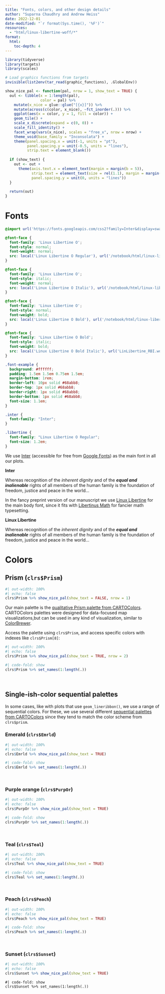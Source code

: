 ```yaml
---
title: "Fonts, colors, and other design details"
author: "Suparna Chaudhry and Andrew Heiss"
date: 2022-12-01
date-modified: "`r format(Sys.time(), '%F')`"
resources: 
  - "html/linux-libertine-woff/*"
format: 
  html: 
    toc-depth: 4
---
```


```r
library(tidyverse)
library(targets)
library(scales)

# Load graphics functions from targets
invisible(list2env(tar_read(graphic_functions), .GlobalEnv))

show_nice_pal <- function(pal, nrow = 1, show_text = TRUE) {
  out <- tibble(x = 1:length(pal),
                color = pal) %>% 
    mutate(x_nice = glue::glue("[{x}]")) %>% 
    mutate(across(c(color, x_nice), ~fct_inorder(.))) %>% 
    ggplot(aes(x = color, y = 1, fill = color)) +
    geom_tile() +
    scale_x_discrete(expand = c(0, 0)) +
    scale_fill_identity() +
    facet_wrap(vars(x_nice), scales = "free_x", nrow = nrow) +
    theme_void(base_family = "Inconsolata") +
    theme(panel.spacing.x = unit(-1, units = "pt"),
          panel.spacing.y = unit(-0.5, units = "lines"),
          strip.text = element_blank())
  
  if (show_text) {
    out <- out + 
      theme(axis.text.x = element_text(margin = margin(b = 5)),
            strip.text = element_text(size = rel(1.1), margin = margin(t = 5)),
            panel.spacing.y = unit(0, units = "lines"))
  }
  
  return(out)
}
```

# Fonts

```css
@import url('https://fonts.googleapis.com/css2?family=Inter&display=swap');

@font-face {
  font-family: 'Linux Libertine O';
  font-style: normal;
  font-weight: normal;
  src: local('Linux Libertine O Regular'), url('/notebook/html/linux-libertine-woff/LinLibertine_R.woff') format('woff');
}

@font-face {
  font-family: 'Linux Libertine O';
  font-style: italic;
  font-weight: normal;
  src: local('Linux Libertine O Italic'), url('/notebook/html/linux-libertine-woff/LinLibertine_RI.woff') format('woff');
}

@font-face {
  font-family: 'Linux Libertine O';
  font-style: normal;
  font-weight: bold;
  src: local('Linux Libertine O Bold'), url('/notebook/html/linux-libertine-woff/LinLibertine_RB.woff') format('woff');
}

@font-face {
  font-family: 'Linux Libertine O Bold';
  font-style: italic;
  font-weight: bold;
  src: local('Linux Libertine O Bold Italic'), url('LinLibertine_RBI.woff') format('woff');
}

.font-example {
  background: #ffffff;
  padding: 1.5em 1.5em 0.75em 1.5em;
  margin-bottom: 1rem;
  border-left: 10px solid #68abb8;
  border-top: 1px solid #68abb8;
  border-right: 1px solid #68abb8;
  border-bottom: 1px solid #68abb8;
  font-size: 1.1em;
}

.inter {
  font-family: "Inter";
}

.libertine {
  font-family: "Linux Libertine O Regular";
  font-size: 1.2em;
}
```

We use [Inter](https://rsms.me/inter/) (accessible for free from [Google Fonts](https://fonts.google.com/specimen/Inter)) as the main font in all our plots. 

::: {.font-example .inter}
**Inter**

Whereas recognition of the *inherent dignity* and of the ***equal and inalienable*** rights of all members of the human family is the foundation of freedom, justice and peace in the world…
:::

In the fancy preprint version of our manuscript we use [Linux Libertine](https://en.wikipedia.org/wiki/Linux_Libertine) for the main body font, since it fits with [Libertinus Math](https://github.com/alerque/libertinus) for fancier math typesetting.

::: {.font-example .libertine}
**Linux Libertine**

Whereas recognition of the *inherent dignity* and of the ***equal and inalienable*** rights of all members of the human family is the foundation of freedom, justice and peace in the world…
:::

# Colors

## Prism (`clrs$Prism`)

```r
#| out-width: 100%
#| echo: false
clrs$Prism %>% show_nice_pal(show_text = FALSE, nrow = 1)
```

Our main palette is the [qualitative Prism palette from CARTOColors](https://carto.com/carto-colors/). CARTOColors palettes were designed for data-focused map visualizations,but can be used in any kind of visualization, similar to [ColorBrewer](http://colorbrewer2.org/).

Access the palette using `clrs$Prism`, and access specific colors with indexes like `clrs$Prism[8]`:

```r
#| out-width: 100%
#| echo: false
clrs$Prism %>% show_nice_pal(show_text = TRUE, nrow = 2)
```

```r
#| code-fold: show
clrs$Prism %>% set_names(1:length(.))
```

\ 

## Single-ish-color sequential palettes

In some cases, like with plots that use `geom_lineribbon()`, we use a range of sequential colors. For these, we use several different [sequential palettes from CARTOColors](https://carto.com/carto-colors/) since they tend to match the color scheme from `clrs$prism`.

### Emerald (`clrs$Emrld`)

```r
#| out-width: 100%
#| echo: false
clrs$Emrld %>% show_nice_pal(show_text = TRUE)
```

```r
#| code-fold: show
clrs$Emrld %>% set_names(1:length(.))
```

\ 

### Purple orange (`clrs$PurpOr`)

```r
#| out-width: 100%
#| echo: false
clrs$PurpOr %>% show_nice_pal(show_text = TRUE)
```

```r
#| code-fold: show
clrs$PurpOr %>% set_names(1:length(.))
```

\ 

### Teal (`clrs$Teal`)

```r
#| out-width: 100%
#| echo: false
clrs$Teal %>% show_nice_pal(show_text = TRUE)
```

```r
#| code-fold: show
clrs$Teal %>% set_names(1:length(.))
```

\ 

### Peach (`clrs$Peach`)

```r
#| out-width: 100%
#| echo: false
clrs$Peach %>% show_nice_pal(show_text = TRUE)
```

```r
#| code-fold: show
clrs$Peach %>% set_names(1:length(.))
```

\ 

### Sunset (`clrs$Sunset`)

```r
#| out-width: 100%
#| echo: false
clrs$Sunset %>% show_nice_pal(show_text = TRUE)
```

```rl
#| code-fold: show
clrs$Sunset %>% set_names(1:length(.))
```
